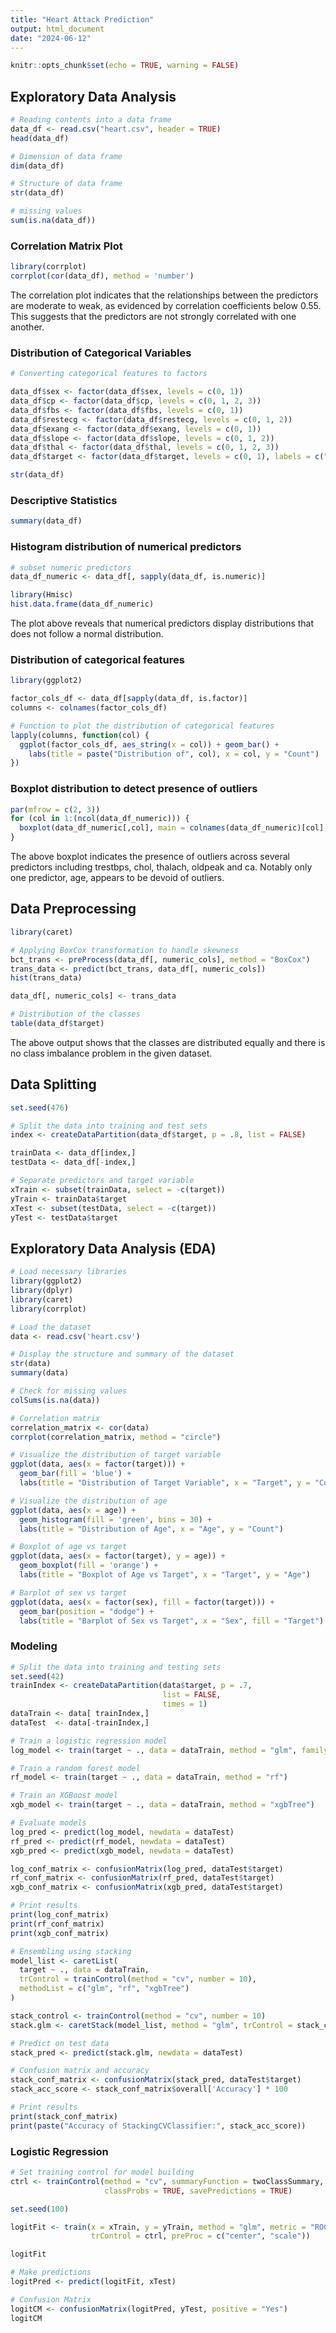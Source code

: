 ```yaml
---
title: "Heart Attack Prediction"
output: html_document
date: "2024-06-12"
---
```


```r
knitr::opts_chunk$set(echo = TRUE, warning = FALSE)
```

## Exploratory Data Analysis

```r
# Reading contents into a data frame
data_df <- read.csv("heart.csv", header = TRUE)
head(data_df)

# Dimension of data frame
dim(data_df)

# Structure of data frame
str(data_df)

# missing values
sum(is.na(data_df))
```

### Correlation Matrix Plot

```r
library(corrplot)
corrplot(cor(data_df), method = 'number')
```

The correlation plot indicates that the relationships between the predictors are moderate to weak, as evidenced by correlation coefficients below 0.55. This suggests that the predictors are not strongly correlated with one another.

### Distribution of Categorical Variables

```r
# Converting categorical features to factors

data_df$sex <- factor(data_df$sex, levels = c(0, 1))
data_df$cp <- factor(data_df$cp, levels = c(0, 1, 2, 3))
data_df$fbs <- factor(data_df$fbs, levels = c(0, 1))
data_df$restecg <- factor(data_df$restecg, levels = c(0, 1, 2))
data_df$exang <- factor(data_df$exang, levels = c(0, 1))
data_df$slope <- factor(data_df$slope, levels = c(0, 1, 2))
data_df$thal <- factor(data_df$thal, levels = c(0, 1, 2, 3))
data_df$target <- factor(data_df$target, levels = c(0, 1), labels = c("No", "Yes"))

str(data_df)
```

### Descriptive Statistics

```r
summary(data_df)
```

### Histogram distribution of numerical predictors

```r
# subset numeric predictors
data_df_numeric <- data_df[, sapply(data_df, is.numeric)]

library(Hmisc)
hist.data.frame(data_df_numeric)
```

The plot above reveals that numerical predictors display distributions that does not follow a normal distribution. 

### Distribution of categorical features

```r
library(ggplot2)

factor_cols_df <- data_df[sapply(data_df, is.factor)]
columns <- colnames(factor_cols_df)

# Function to plot the distribution of categorical features
lapply(columns, function(col) {
  ggplot(factor_cols_df, aes_string(x = col)) + geom_bar() + 
    labs(title = paste("Distribution of", col), x = col, y = "Count")
})
```

### Boxplot distribution to detect presence of outliers

```r
par(mfrow = c(2, 3))
for (col in 1:(ncol(data_df_numeric))) {
  boxplot(data_df_numeric[,col], main = colnames(data_df_numeric)[col], xlab = colnames(data_df_numeric)[col])
}
```

The above boxplot indicates the presence of outliers across several predictors including trestbps, chol, thalach, oldpeak and ca. Notably only one predictor, age, appears to be devoid of outliers.

## Data Preprocessing

```r
library(caret)

# Applying BoxCox transformation to handle skewness
bct_trans <- preProcess(data_df[, numeric_cols], method = "BoxCox")
trans_data <- predict(bct_trans, data_df[, numeric_cols])
hist(trans_data)

data_df[, numeric_cols] <- trans_data
```

```r
# Distribution of the classes
table(data_df$target)
```

The above output shows that the classes are distributed equally and there is no class imbalance problem in the given dataset.

## Data Splitting

```r
set.seed(476)

# Split the data into training and test sets
index <- createDataPartition(data_df$target, p = .8, list = FALSE)

trainData <- data_df[index,]
testData <- data_df[-index,]

# Separate predictors and target variable
xTrain <- subset(trainData, select = -c(target))
yTrain <- trainData$target
xTest <- subset(testData, select = -c(target))
yTest <- testData$target
```

## Exploratory Data Analysis (EDA)

```r
# Load necessary libraries
library(ggplot2)
library(dplyr)
library(caret)
library(corrplot)

# Load the dataset
data <- read.csv('heart.csv')

# Display the structure and summary of the dataset
str(data)
summary(data)

# Check for missing values
colSums(is.na(data))

# Correlation matrix
correlation_matrix <- cor(data)
corrplot(correlation_matrix, method = "circle")

# Visualize the distribution of target variable
ggplot(data, aes(x = factor(target))) + 
  geom_bar(fill = 'blue') +
  labs(title = "Distribution of Target Variable", x = "Target", y = "Count")

# Visualize the distribution of age
ggplot(data, aes(x = age)) + 
  geom_histogram(fill = 'green', bins = 30) +
  labs(title = "Distribution of Age", x = "Age", y = "Count")

# Boxplot of age vs target
ggplot(data, aes(x = factor(target), y = age)) + 
  geom_boxplot(fill = 'orange') +
  labs(title = "Boxplot of Age vs Target", x = "Target", y = "Age")

# Barplot of sex vs target
ggplot(data, aes(x = factor(sex), fill = factor(target))) + 
  geom_bar(position = "dodge") +
  labs(title = "Barplot of Sex vs Target", x = "Sex", fill = "Target")
```

### Modeling

```r
# Split the data into training and testing sets
set.seed(42)
trainIndex <- createDataPartition(data$target, p = .7, 
                                  list = FALSE, 
                                  times = 1)
dataTrain <- data[ trainIndex,]
dataTest  <- data[-trainIndex,]

# Train a logistic regression model
log_model <- train(target ~ ., data = dataTrain, method = "glm", family = "binomial")

# Train a random forest model
rf_model <- train(target ~ ., data = dataTrain, method = "rf")

# Train an XGBoost model
xgb_model <- train(target ~ ., data = dataTrain, method = "xgbTree")

# Evaluate models
log_pred <- predict(log_model, newdata = dataTest)
rf_pred <- predict(rf_model, newdata = dataTest)
xgb_pred <- predict(xgb_model, newdata = dataTest)

log_conf_matrix <- confusionMatrix(log_pred, dataTest$target)
rf_conf_matrix <- confusionMatrix(rf_pred, dataTest$target)
xgb_conf_matrix <- confusionMatrix(xgb_pred, dataTest$target)

# Print results
print(log_conf_matrix)
print(rf_conf_matrix)
print(xgb_conf_matrix)

# Ensembling using stacking
model_list <- caretList(
  target ~ ., data = dataTrain,
  trControl = trainControl(method = "cv", number = 10),
  methodList = c("glm", "rf", "xgbTree")
)

stack_control <- trainControl(method = "cv", number = 10)
stack.glm <- caretStack(model_list, method = "glm", trControl = stack_control)

# Predict on test data
stack_pred <- predict(stack.glm, newdata = dataTest)

# Confusion matrix and accuracy
stack_conf_matrix <- confusionMatrix(stack_pred, dataTest$target)
stack_acc_score <- stack_conf_matrix$overall['Accuracy'] * 100

# Print results
print(stack_conf_matrix)
print(paste("Accuracy of StackingCVClassifier:", stack_acc_score))
```

### Logistic Regression

```r
# Set training control for model building
ctrl <- trainControl(method = "cv", summaryFunction = twoClassSummary,
                     classProbs = TRUE, savePredictions = TRUE)

set.seed(100)

logitFit <- train(x = xTrain, y = yTrain, method = "glm", metric = "ROC",
                  trControl = ctrl, preProc = c("center", "scale"))

logitFit

# Make predictions
logitPred <- predict(logitFit, xTest)

# Confusion Matrix
logitCM <- confusionMatrix(logitPred, yTest, positive = "Yes")
logitCM
```

